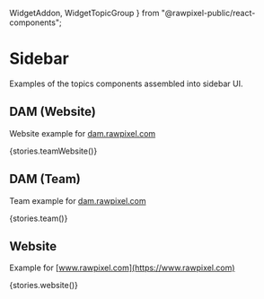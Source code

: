 
  WidgetAddon,
  WidgetTopicGroup
} from "@rawpixel-public/react-components";


<Meta title="Topics/Sidebar" decorators={[withKnobs]} />

# Sidebar

Examples of the topics components assembled into sidebar UI.

## DAM (Website)

Website example for [dam.rawpixel.com](https://dam.rawpixel.com)

<Preview>
  <Story name="dam">
    <Centered style={{background: "#F4F4F4"}}>{stories.teamWebsite()}</Centered>
  </Story>
</Preview>

## DAM (Team)

Team example for [dam.rawpixel.com](https://dam.rawpixel.com)

<Preview>
  <Story name="team">
    <Centered style={{background: "#F4F4F4"}}>{stories.team()}</Centered>
  </Story>
</Preview>

## Website

Example for [www.rawpixel.com](https://www.rawpixel.com)

<Preview>
  <Story name="website">
    <Centered style={{background: "#FFFFFF"}}>{stories.website()}</Centered>
  </Story>
</Preview>
